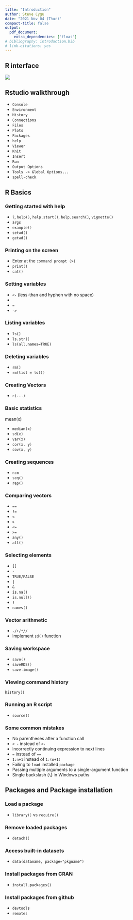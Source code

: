 ```yaml
---
title: "Introduction"
author: Steve Cygu
date: "2021 Nov 04 (Thur)"
compact-title: false
output:
  pdf_document:
    extra_dependencies: ["float"]
# bibliography: introduction.bib
# link-citations: yes
---
```


## R interface

![](r_interface.png)


## Rstudio walkthrough

- `Console`
- `Environment`
- `History`
- `Connections`
- `Files`
- `Plots`
- `Packages`
- `help`
- `Viewer`
- `Knit`
- `Insert`
- `Run`
- `Output Options`
- `Tools -> Global Options...`
- `spell-check`


## R Basics

### Getting started with help

- `?`, `help()`, `help.start()`, `help.search()`, `vignette()`
- `args`
- `example()`
- `setwd()`
- `getwd()`

### Printing on the screen

- Enter at the `command prompt (>)`
- `print()`
- `cat()`

### Setting variables

- `<-` (less-than  and hyphen with no space)
- \textcolor{blue}{dynamically typed language}
- `=`
- `->`

### Listing variables

- `ls()`
- `ls.str()`
- `ls(all.names=TRUE)`

### Deleting variables

- `rm()`
- `rm(list = ls())`

### Creating Vectors

- `c(...)`


### Basic statistics

mean(x)

- `median(x)`
- `sd(x)`
- `var(x)`
- `cor(x, y)`
- `cov(x, y)`

### Creating sequences

- `n:m`
- `seq()`
- `rep()`


### Comparing vectors

- `==`
- `!=`
- `<`
- `>`
- `<=`
- `>=`
- `any()`
- `all()`


### Selecting elements

- `[]`
- `-`
- `TRUE/FALSE`
- `|`
- `&`
- `is.na()`
- `is.null()`
- `!`
- `names()`

### Vector arithmetic

- `-/+/*//`
- Implement `sd()` function


### Saving workspace

- `save()`
- `saveRDS()`
- `save.image()`


### Viewing command history

`history()`


### Running an R script

- `source()`


### Some common mistakes

- No parentheses after a function call
- `< -` instead of `<-`
- Incorrectly continuing expression to next lines
- `=` instead of `==`
- `1:n+1` instead of `1:(n+1)`
- Failing to `load` installed `package`
- Passing multiple arguments to a single-argument function
- Single backslash (`\`) in Windows paths

## Packages and Package installation

### Load a package

- `library()` vs `require()`

### Remove loaded packages

- `detach()`


### Access built-in datasets

- `data(dataname, package="pkgname")`


### Install packages from CRAN

- `install.packages()`


### Install packages from github

- `devtools`
- `remotes`

